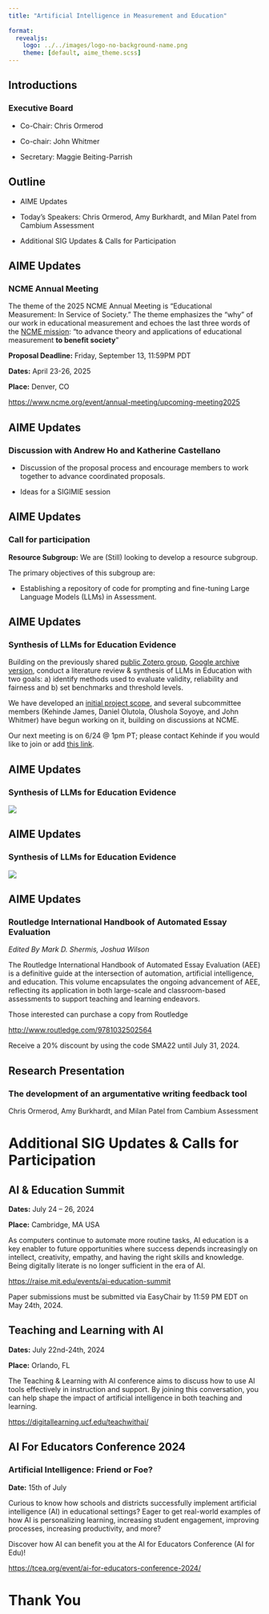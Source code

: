 ```yaml
---
title: "Artificial Intelligence in Measurement and Education"
 
format: 
  revealjs:
    logo: ../../images/logo-no-background-name.png
    theme: [default, aime_theme.scss]
---
```


## Introductions

### Executive Board

-   Co-Chair: Chris Ormerod

-   Co-chair: John Whitmer

-   Secretary: Maggie Beiting-Parrish

## Outline

-   AIME Updates

-   Today's Speakers: Chris Ormerod, Amy Burkhardt, and Milan Patel from Cambium Assessment

-   Additional SIG Updates & Calls for Participation

## AIME Updates

### NCME Annual Meeting

The theme of the 2025 NCME Annual Meeting is "Educational Measurement: In Service of Society." The theme emphasizes the "why" of our work in educational measurement and echoes the last three words of the [NCME mission](https://www.ncme.org/about/about-ncme/mission): "to advance theory and applications of educational measurement **to benefit society**"

**Proposal Deadline:** Friday, September 13, 11:59PM PDT

**Dates:** April 23-26, 2025

**Place:** Denver, CO

[https://www.ncme.org/event/annual-meeting/upcoming-meeting2025](https://www.ncme.org/event/annual-meeting/upcoming-meeting2025)

## AIME Updates

### Discussion with Andrew Ho and Katherine Castellano

- Discussion of the proposal process and encourage members to work together to advance coordinated proposals.

- Ideas for a SIGIMIE session

## AIME Updates

### Call for participation

**Resource Subgroup:** We are (Still) looking to develop a resource subgroup.

The primary objectives of this subgroup are:

-   Establishing a repository of code for prompting and fine-tuning Large Language Models (LLMs) in Assessment.

## AIME Updates

### Synthesis of LLMs for Education Evidence
 
Building on the previously shared [public Zotero group](https://www.zotero.org/groups/5515175/llms-4-edu_public), [Google archive version](https://docs.google.com/document/d/18oWafIFc_l-jU5S6-Fktg81eRV07sVDYfrlrFJ_vS64/edit?usp=drive_link), conduct a literature review & synthesis of LLMs in Education with two goals: a) identify methods used to evaluate validity, reliability and fairness and b) set benchmarks and threshold levels. 

We have developed an [initial project scope]( https://docs.google.com/document/d/1w-od6u2GQjgJmWboeapaAaiLbTmMLHGKdJF8YzA5C7I/edit?usp=drive_link), and several subcommittee members (Kehinde James, Daniel Olutola, Olushola Soyoye, and John Whitmer) have begun working on it, building on discussions at NCME.
 
Our next meeting is on 6/24 @ 1pm PT; please contact Kehinde if you would like to join or add [this link](http://meet.google.com/gxs-tzwe-xga).


## AIME Updates

### Synthesis of LLMs for Education Evidence
 
![](image002.png)


## AIME Updates

### Synthesis of LLMs for Education Evidence
 
![](image003.png)


## AIME Updates

### Routledge International Handbook of Automated Essay Evaluation

*Edited By Mark D. Shermis, Joshua Wilson*

The Routledge International Handbook of Automated Essay Evaluation (AEE) is a definitive guide at the intersection of automation, artificial intelligence, and education. This volume encapsulates the ongoing advancement of AEE, reflecting its application in both large-scale and classroom-based assessments to support teaching and learning endeavors.

Those interested can purchase a copy from Routledge

[http://www.routledge.com/9781032502564](http://www.routledge.com/9781032502564)

Receive a 20% discount by using the code SMA22 until July 31, 2024.

## Research Presentation

### The development of an argumentative writing feedback tool

Chris Ormerod, Amy Burkhardt, and Milan Patel from Cambium Assessment

# Additional SIG Updates & Calls for Participation

## AI & Education Summit

**Dates:** July 24 – 26, 2024

**Place:** Cambridge, MA USA

As computers continue to automate more routine tasks, AI education is a key enabler to future opportunities where success depends increasingly on intellect, creativity, empathy, and having the right skills and knowledge. Being digitally literate is no longer sufficient in the era of AI.

<https://raise.mit.edu/events/ai-education-summit>

Paper submissions must be submitted via EasyChair by 11:59 PM EDT on May 24th, 2024.

## Teaching and Learning with AI

**Dates:** July 22nd-24th, 2024

**Place:** Orlando, FL

The Teaching & Learning with AI conference aims to discuss how to use AI tools effectively in instruction and support. By joining this conversation, you can help shape the impact of artificial intelligence in both teaching and learning.

<https://digitallearning.ucf.edu/teachwithai/>

## AI For Educators Conference 2024

### Artificial Intelligence: Friend or Foe?

**Date:** 15th of July

Curious to know how schools and districts successfully implement artificial intelligence (AI) in educational settings? Eager to get real-world examples of how AI is personalizing learning, increasing student engagement, improving processes, increasing productivity, and more?

Discover how AI can benefit you at the AI for Educators Conference (AI for Edu)!

<https://tcea.org/event/ai-for-educators-conference-2024/>

# Thank You

